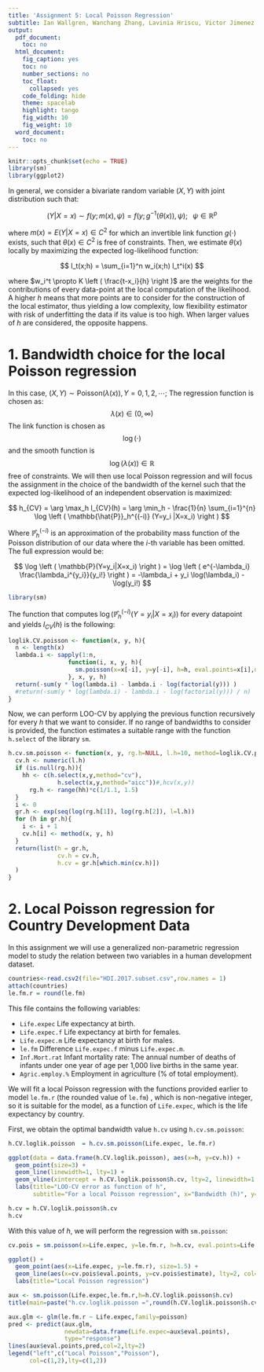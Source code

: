 ---
title: 'Assignment 5: Local Poisson Regression'
subtitle: Ian Wallgren, Wanchang Zhang, Lavinia Hriscu, Victor Jimenez
output:
  pdf_document:
    toc: no
  html_document:
    fig_caption: yes
    toc: no
    number_sections: no
    toc_float:
      collapsed: yes
    code_folding: hide
    theme: spacelab
    highlight: tango
    fig_width: 10
    fig_weight: 10
  word_document:
    toc: no
---

```{r setup, include=FALSE}
knitr::opts_chunk$set(echo = TRUE)
library(sm)
library(ggplot2)
```



In general, we consider a bivariate random variable $(X,Y)$ with joint distribution such that:

$$
(Y|X=x) \sim f(y; m(x), \psi) = f(y; g^{-1}(\theta(x)), \psi); \;\;\; \psi \in \mathbb{R}^p
$$

where $m(x) = E(Y|X=x) \in C^2$ for which an invertible link function $g(\cdot)$ exists, such that $\theta(x) \in C^2$ is free of constraints. Then, we estimate $\theta(x)$ locally by maximizing the expected log-likelihood function:

$$
l_t(x;h) = \sum_{i=1}^n w_i(x;h) l_t^i(x)
$$

where $w_i^t \propto K \left ( \frac{t-x_i}{h} \right )$ are the weights for the contributions of every data-point at the local computation of the likelihood. A higher $h$ means that more points are to consider for the construction of the local estimator, thus yielding a low complexity, low flexibility estimator with risk of underfitting the data if its value is too high. When larger values of $h$ are considered, the opposite happens.

# 1. Bandwidth choice for the local Poisson regression

In this case, $(X,Y) \sim \text{Poisson} (\lambda(x)),Y = 0,1,2,\cdots;$ 
<!-- The regression function is chosen as $\lambda(x) \in (0,\infty) $. -->
The regression function is chosen as:
$$\lambda(x) \in (0,\infty)$$
The link function is chosen as $$\log(\cdot)$$ and 
the smooth function is $$\log(\lambda(x)) \in \mathbb{R}$$ free of constraints.
We will then use local Poisson regression and will focus the assignment in the choice of the bandwidth of the kernel such that the expected log-likelihood of an independent observation is maximized: 

$$
h_{CV} = \arg \max_h l_{CV}(h) = \arg \min_h - \frac{1}{n} \sum_{i=1}^{n} \log \left ( \mathbb{\hat{P}}_h^{(-i)} (Y=y_i |X=x_i) \right )
$$

Where $\mathbb{\hat{P}}_h^{(-i)}$ is an approximation of the probability mass function of the Poisson distribution of our data where the $i$-th variable has been omitted. The full expression would be:

$$
\log \left ( \mathbb{P}(Y=y_i|X=x_i) \right ) = \log \left ( e^{-\lambda_i} \frac{\lambda_i^{y_i}}{y_i!} \right ) = -\lambda_i + y_i \log(\lambda_i) - \log(y_i!)
$$

```{r, include=FALSE}
library(sm)
```

The function that computes $\log \left ( \mathbb{\hat{P}}_h^{(-i)} (Y=y_i |X=x_i) \right )$ for every datapoint and yields $l_{CV}(h)$ is the following:

```{r}
loglik.CV.poisson <- function(x, y, h){
  n <- length(x)
  lambda.i <- sapply(1:n, 
                 function(i, x, y, h){
                   sm.poisson(x=x[-i], y=y[-i], h=h, eval.points=x[i],display='none')$estimate
                 }, x, y, h)
  return(-sum(y * log(lambda.i) - lambda.i - log(factorial(y))) )
  #return(-sum(y * log(lambda.i) - lambda.i - log(factorial(y))) / n)
}
```

Now, we can perform LOO-CV by applying the previous function recursively for every $h$ that we want to consider. If no range of bandwidths to consider is provided, the function estimates a suitable range with the function `h.select` of the library `sm`.

```{r}
h.cv.sm.poisson <- function(x, y, rg.h=NULL, l.h=10, method=loglik.CV.poisson){
  cv.h <- numeric(l.h)
  if (is.null(rg.h)){
    hh <- c(h.select(x,y,method="cv"),
              h.select(x,y,method="aicc"))#,hcv(x,y))
      rg.h <- range(hh)*c(1/1.1, 1.5)
  }
  i <- 0
  gr.h <- exp(seq(log(rg.h[1]), log(rg.h[2]), l=l.h))
  for (h in gr.h){
    i <- i + 1
    cv.h[i] <- method(x, y, h)
  }
  return(list(h = gr.h, 
              cv.h = cv.h, 
              h.cv = gr.h[which.min(cv.h)])
  )
}
```

# 2. Local Poisson regression for Country Development Data
In this assignment we will use a generalized non-parametric regression model to study the relation between two variables in a human development dataset.

```{r}
countries<-read.csv2(file="HDI.2017.subset.csv",row.names = 1)
attach(countries)
le.fm.r = round(le.fm)
```

This file contains the following variables:

* `Life.expec` Life expectancy at birth.
* `Life.expec.f` Life expectancy at birth for females.
* `Life.expec.m` Life expectancy at birth for males.
* `le.fm` Difference `Life.expec.f` minus `Life.expec.m`.
* `Inf.Mort.rat` Infant mortality rate: The annual number of deaths of infants under one year of age per 1,000 live births in the same year.
* `Agric.employ.%` Employment in agriculture (% of total employment).

We will fit a local Poisson regression with the functions provided earlier to model `le.fm.r` (the rounded value of `le.fm`) , which is non-negative integer, so it is suitable for the model, as a function of `Life.expec`, which is the life expectancy by country.

First, we obtain the optimal bandwidth value `h.cv` using `h.cv.sm.poisson`:

```{r}
h.CV.loglik.poisson  = h.cv.sm.poisson(Life.expec, le.fm.r)
```

```{r, echo=FALSE, fig.align='center', out.width='70%'}
ggplot(data = data.frame(h.CV.loglik.poisson), aes(x=h, y=cv.h)) +
  geom_point(size=3) + 
  geom_line(linewidth=1, lty=1) +
  geom_vline(xintercept = h.CV.loglik.poisson$h.cv, lty=2, linewidth=1.2, col=2) + 
  labs(title="LOO-CV error as function of h", 
       subtitle="For a local Poisson regression", x="Bandwidth (h)", y= "LOO-CV")
```

```{r}
h.cv = h.CV.loglik.poisson$h.cv
h.cv
```

With this value of $h$, we will perform the regression with `sm.poisson`:

```{r}
cv.pois = sm.poisson(x=Life.expec, y=le.fm.r, h=h.cv, eval.points=Life.expec,display='none')
```

```{r, echo=FALSE, fig.align='center', out.width='70%'}
ggplot() +
  geom_point(aes(x=Life.expec, y=le.fm.r), size=1.5) +
  geom_line(aes(x=cv.pois$eval.points, y=cv.pois$estimate), lty=2, col='blue', linewidth=1.5) + 
  labs(title="Local Poisson regression")
```
```{r,include=FALSE}
aux <- sm.poisson(Life.expec,le.fm.r,h=h.CV.loglik.poisson$h.cv)
title(main=paste("h.cv.loglik.poisson =",round(h.CV.loglik.poisson$h.cv,2),sep=""))

aux.glm <- glm(le.fm.r ~ Life.expec,family=poisson)
pred <- predict(aux.glm, 
                newdata=data.frame(Life.expec=aux$eval.points),
                type="response")
lines(aux$eval.points,pred,col=2,lty=2)
legend("left",c("Local Poisson","Poisson"),
      col=c(1,2),lty=c(1,2))
```

